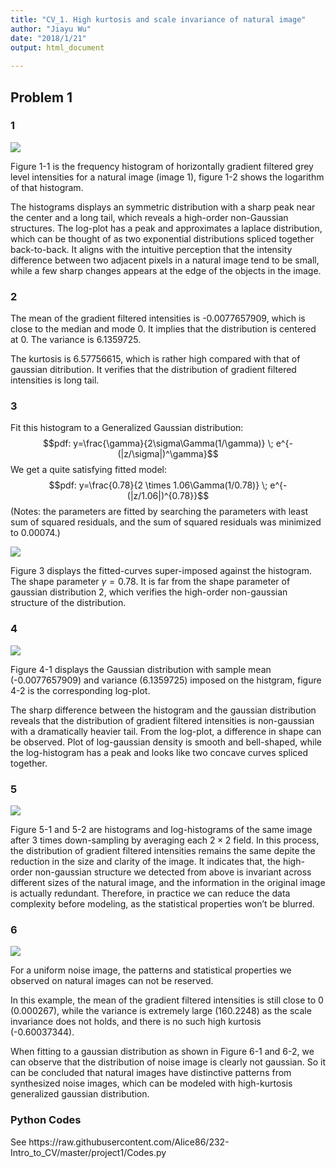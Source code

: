 ```yaml
---
title: "CV_1. High kurtosis and scale invariance of natural image"
author: "Jiayu Wu"
date: "2018/1/21"
output: html_document
       
---
```


## Problem 1

### 1

![](https://github.com/Alice86/232-Intro_to_CV/raw/master/project1/Figure_1.png)

Figure 1-1 is the frequency histogram of horizontally gradient filtered grey level intensities for a natural image (image 1), figure 1-2 shows the logarithm of that histogram.

The histograms displays an symmetric distribution with a sharp peak near the center and a long tail, which reveals a high-order non-Gaussian structures. The log-plot has a peak and approximates a laplace distribution, which can be thought of as two exponential distributions spliced together back-to-back. It aligns with the intuitive perception that the intensity difference between two adjacent pixels in a natural image tend to be small, while a few sharp changes appears at the edge of the objects in the image.

### 2

The mean of the gradient filtered intensities is -0.0077657909, which is close to the median and mode 0. It implies that the distribution is centered at 0. The variance is 6.1359725.

The kurtosis is 6.57756615, which is rather high compared with that of gaussian ditribution. It verifies that the distribution of gradient filtered intensities is long tail.

### 3

Fit this histogram to a Generalized Gaussian distribution: $$pdf: y=\frac{\gamma}{2\sigma\Gamma(1/\gamma)} \; e^{-(|z/\sigma|)^\gamma}$$
We get a quite satisfying fitted model:$$pdf: y=\frac{0.78}{2 \times 1.06\Gamma(1/0.78)} \; e^{-(|z/1.06|)^{0.78}}$$ 
(Notes: the parameters are fitted by searching the parameters with least sum of squared residuals, and the sum of squared residuals was minimized to 0.00074.)

![](https://github.com/Alice86/232-Intro_to_CV/raw/master/project1/Figure_3.png)

Figure 3 displays the fitted-curves super-imposed against the histogram. The shape parameter $\gamma = 0.78$. It is far from the shape parameter of gaussian distribution 2, which verifies the high-order non-gaussian structure of the distribution.

### 4

![](https://github.com/Alice86/232-Intro_to_CV/raw/master/project1/Figure_4.png)

Figure 4-1 displays the Gaussian distribution with sample mean (-0.0077657909) and variance (6.1359725) imposed on the histgram, figure 4-2 is the corresponding log-plot. 

The sharp difference between the histogram and the gaussian distribution reveals that the distribution of gradient filtered intensities is non-gaussian with a dramatically heavier tail. From the log-plot, a difference in shape can be observed. Plot of log-gaussian density is smooth and bell-shaped, while the log-histogram has a peak and looks like two concave curves spliced together.

### 5

![](https://github.com/Alice86/232-Intro_to_CV/raw/master/project1/Figure_5.png)

Figure 5-1 and 5-2 are histograms and log-histograms of the same image after 3 times down-sampling by averaging each $2 \times 2$ field. In this process, the distribution of gradient filtered intensities remains the same depite the reduction in the size and clarity of the image. It indicates that, the high-order non-gaussian structure we detected from above is invariant across different sizes of the natural image, and the information in the original image is actually redundant. Therefore, in practice we can reduce the data complexity before modeling, as the statistical properties won't be blurred. 


### 6

![](https://github.com/Alice86/232-Intro_to_CV/raw/master/project1/Figure_6.png)

For a uniform noise image, the patterns and statistical properties we observed on natural images can not be reserved. 

In this example, the mean of the gradient filtered intensities is still close to 0 (0.000267), while the variance is extremely large (160.2248) as the scale invariance does not holds, and there is no such high kurtosis (-0.60037344). 

When fitting to a gaussian distribution as shown in Figure 6-1 and 6-2, we can observe that the distribution of noise image is clearly not gaussian. So it can be concluded that natural images have distinctive patterns from synthesized noise images, which can be modeled with high-kurtosis generalized gaussian distribution.

### Python Codes

See https://raw.githubusercontent.com/Alice86/232-Intro_to_CV/master/project1/Codes.py